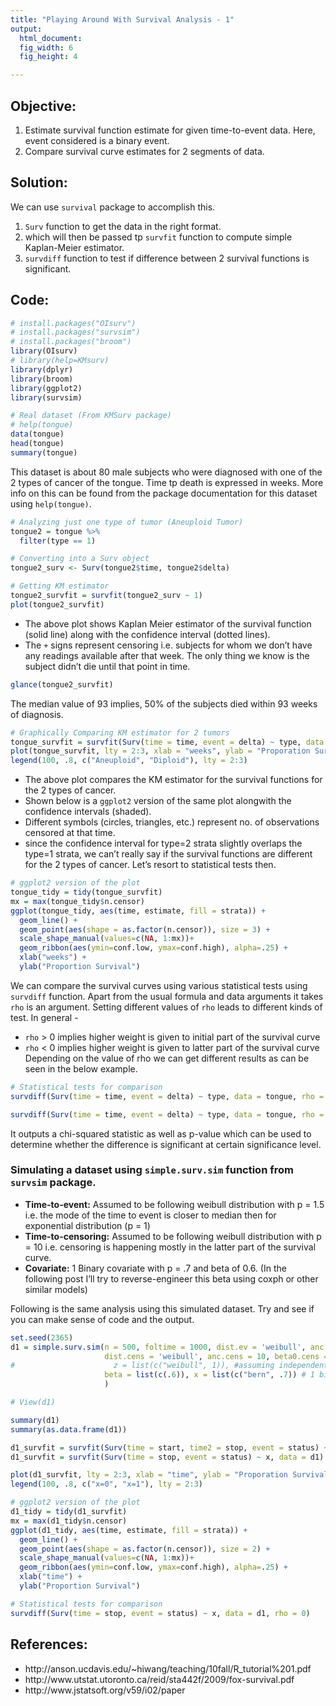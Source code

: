 ```yaml
---
title: "Playing Around With Survival Analysis - 1"
output: 
  html_document: 
  fig_width: 6
  fig_height: 4

---
```




## Objective: 

1. Estimate survival function estimate for given time-to-event data. Here, event considered is a binary event.
2. Compare survival curve estimates for 2 segments of data.


## Solution:

We can use `survival` package to accomplish this. 

1. `Surv` function to get the data in the right format.
2. which will then be passed tp `survfit` function to compute simple Kaplan-Meier estimator.
3. `survdiff` function to test if difference between 2 survival functions is significant.


## Code:

```r
# install.packages("OIsurv")
# install.packages("survsim")
# install.packages("broom")
library(OIsurv)
# library(help=KMsurv)
library(dplyr)
library(broom)
library(ggplot2)
library(survsim)
```


```r
# Real dataset (From KMSurv package)
# help(tongue)
data(tongue)
head(tongue)
summary(tongue)
```

This dataset is about 80 male subjects who were diagnosed with one of the 2 types of cancer of the tongue. Time tp death is expressed in weeks. More info on this can be found from the package documentation for this dataset using `help(tongue)`.

```r
# Analyzing just one type of tumor (Aneuploid Tumor)
tongue2 = tongue %>% 
  filter(type == 1) 

# Converting into a Surv object 
tongue2_surv <- Surv(tongue2$time, tongue2$delta)

# Getting KM estimator
tongue2_survfit = survfit(tongue2_surv ~ 1)
plot(tongue2_survfit)
```

* The above plot shows Kaplan Meier estimator of the survival function (solid line) along with the confidence interval (dotted lines).
* The `+` signs represent censoring i.e. subjects for whom we don't have any readings available after that week. The only thing we know is the subject didn't die until that point in time.


```r
glance(tongue2_survfit)
```

The median value of 93 implies, 50% of the subjects died within 93 weeks of diagnosis.

```r
# Graphically Comparing KM estimator for 2 tumors
tongue_survfit = survfit(Surv(time = time, event = delta) ~ type, data = tongue)
plot(tongue_survfit, lty = 2:3, xlab = "weeks", ylab = "Proporation Survival")
legend(100, .8, c("Aneuploid", "Diploid"), lty = 2:3) 
```

* The above plot compares the KM estimator for the survival functions for the 2 types of cancer. 
* Shown below is a `ggplot2` version of the same plot alongwith the confidence intervals (shaded). 
* Different symbols (circles, triangles, etc.) represent no. of observations censored at that time.
* since the confidence interval for type=2 strata slightly overlaps the type=1 strata, we can't really say if the survival functions are different for the 2 types of cancer. Let's resort to statistical tests then.


```r
# ggplot2 version of the plot
tongue_tidy = tidy(tongue_survfit)
mx = max(tongue_tidy$n.censor)
ggplot(tongue_tidy, aes(time, estimate, fill = strata)) + 
  geom_line() +
  geom_point(aes(shape = as.factor(n.censor)), size = 3) + 
  scale_shape_manual(values=c(NA, 1:mx))+
  geom_ribbon(aes(ymin=conf.low, ymax=conf.high), alpha=.25) + 
  xlab("weeks") + 
  ylab("Proportion Survival")
```

We can compare the survival curves using various statistical tests using `survdiff` function. Apart from the usual formula and data arguments it takes `rho` is an argument. Setting different values of `rho` leads to different kinds of test. In general -

* `rho` > 0 implies higher weight is given to initial part of the survival curve
* `rho` < 0 implies higher weight is given to latter part of the survival curve
Depending on the value of rho we can get different results as can be seen in the below example.

```r
# Statistical tests for comparison
survdiff(Surv(time = time, event = delta) ~ type, data = tongue, rho = 0) # log-rank, default

survdiff(Surv(time = time, event = delta) ~ type, data = tongue, rho = 1) 

```

It outputs a chi-squared statistic as well as p-value which can be used to determine whether the difference is significant at certain significance level.


### Simulating a dataset using `simple.surv.sim` function from `survsim` package.

* **Time-to-event:** Assumed to be following weibull distribution with p = 1.5 i.e. the mode of the time to event is closer to median then for exponential distribution (p = 1)
* **Time-to-censoring:** Assumed to be following weibull distribution with p = 10 i.e. censoring is happening mostly in the latter part of the survival curve.
* **Covariate:** 1 Binary covariate with p = .7 and beta of 0.6. (In the following post I'll try to reverse-engineer this beta using coxph or other similar models)

Following is the same analysis using this simulated dataset. Try and see if you can make sense of code and the output. 


```r
set.seed(2365)
d1 = simple.surv.sim(n = 500, foltime = 1000, dist.ev = 'weibull', anc.ev = 1.5, beta0.ev = 2, # event dist - weibull with p = 1.5
                     dist.cens = 'weibull', anc.cens = 10, beta0.cens = 2.01, # censoring dist - weibull with p = 10
#                      z = list(c("weibull", 1)), #assuming independent observations i.e. no within subject correlation 
                     beta = list(c(.6)), x = list(c("bern", .7)) # 1 binary covariate
                     )

# View(d1)

summary(d1)
summary(as.data.frame(d1))

d1_survfit = survfit(Surv(time = start, time2 = stop, event = status) ~ x, data = d1)
d1_survfit = survfit(Surv(time = stop, event = status) ~ x, data = d1) # same as above

plot(d1_survfit, lty = 2:3, xlab = "time", ylab = "Proporation Survival")
legend(100, .8, c("x=0", "x=1"), lty = 2:3) 

# ggplot2 version of the plot
d1_tidy = tidy(d1_survfit)
mx = max(d1_tidy$n.censor)
ggplot(d1_tidy, aes(time, estimate, fill = strata)) + 
  geom_line() +
  geom_point(aes(shape = as.factor(n.censor)), size = 2) + 
  scale_shape_manual(values=c(NA, 1:mx))+
  geom_ribbon(aes(ymin=conf.low, ymax=conf.high), alpha=.25) + 
  xlab("time") + 
  ylab("Proportion Survival")

# Statistical tests for comparison
survdiff(Surv(time = stop, event = status) ~ x, data = d1, rho = 0) 

```

## References:

* http://anson.ucdavis.edu/~hiwang/teaching/10fall/R_tutorial%201.pdf
* http://www.utstat.utoronto.ca/reid/sta442f/2009/fox-survival.pdf
* http://www.jstatsoft.org/v59/i02/paper  
  
